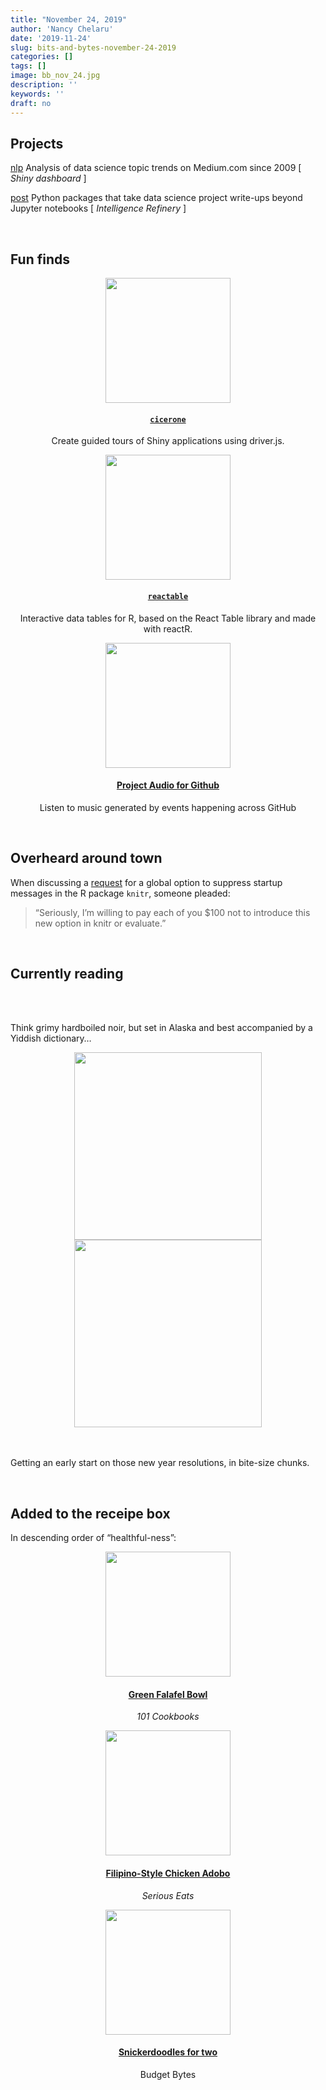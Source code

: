 ```yaml
---
title: "November 24, 2019"
author: 'Nancy Chelaru'
date: '2019-11-24'
slug: bits-and-bytes-november-24-2019
categories: []
tags: []
image: bb_nov_24.jpg
description: ''
keywords: ''
draft: no
---
```



## Projects

<a href="https://nancy-chelaru-centea.shinyapps.io/medium_ds_trends/" class="icon alt fa-link"><span class="label">nlp</span></a>
 Analysis of data science topic trends on Medium.com since 2009 [ *Shiny dashboard* ]

<a href="https://www.intelligencerefinery.io/post/making-python-apps/" class="icon alt fa-link"><span class="label">post</span></a>  Python packages that take data science project write-ups beyond Jupyter notebooks [ *Intelligence Refinery* ]




			
<br>

## Fun finds


<div class="row">
<div class="4u 12u$(small)">
<center>
<img src='https://github.com/JohnCoene/cicerone/raw/master/man/figures/logo.png' height='200px'>
<a href='https://github.com/JohnCoene/cicerone'><h4><code>cicerone</code></h4></a>
<p>Create guided tours of Shiny applications using driver.js.</p>
</center>
</div>
<div class="4u 12u$(small)">
<center>
<img src='https://i.ibb.co/CB769NM/Screen-Shot-2019-11-26-at-3-27-00-PM.png' height='200px'>
<a href='https://github.com/glin/reactable'><h4><code>reactable</code></h4></a>
<p>Interactive data tables for R, based on the React Table library and made with reactR.</p>
</center>
</div>
<div class="4u$ 12u$(small)">
<center>
<img src='https://ph-files.imgix.net/90acc79e-c3d0-49d7-8a6d-edb06c828411' height='200px'>
<a href='https://github.audio/'><h4>Project Audio for Github</h4></a>
<p>Listen to music generated by events happening across GitHub</p>
</center>
</div>
</div>

<br>

## Overheard around town

<div class="row">
<div class="6u 12u$(small)">

<p>When discussing a <a href='https://github.com/yihui/knitr/issues/1583#issuecomment-411075878'>request</a> for a global option to suppress startup messages in the R package <code>knitr</code>, someone pleaded:</p>

</div>
<div class="6u$ 12u$(small)">
<blockquote>"Seriously, I'm willing to pay each of you $100 not to introduce this new option in knitr or evaluate."
</blockquote>
</div>
</div>

<br>

## Currently reading

<div class="row">

<div class="3u 12u$(small)" align='center'>
<br><br><p>Think grimy hardboiled noir, but set in Alaska and best accompanied by a Yiddish dictionary...</p>
</div>

<div class="3u 12u$(small)">
<center>
<img src='https://upload.wikimedia.org/wikipedia/en/f/f5/Yiddishpol.jpg' height='300px'>
<center>
</div>

<div class="3u 12u$(small)">
<center>
<img src='https://images-na.ssl-images-amazon.com/images/I/51VTwxiCKEL._SX329_BO1,204,203,200_.jpg' height='300px'>
</center>
</div>

<div class="3u$ 12u$(small)" align='center'>
<br><br><p>Getting an early start on those new year resolutions, in bite-size chunks.</p>
</div>



</div>

<div height="100" width="100">
  <div height="40" width="40" align="right" vertical-align="bottom"/>
</div>


<br>

## Added to the receipe box

In descending order of "healthful-ness":

<div class="row">
<div class="4u 12u$(small)">
<center>
<img src='https://images.101cookbooks.com/green-falafel-bowl-h.jpg' height='200px'>
<a href='https://www.101cookbooks.com/falafel-bowl-recipe/'><h4>Green Falafel Bowl</h4></a>
<p><i>101 Cookbooks</i></p>
</center>
</div>
<div class="4u 12u$(small)">
<center>
<img src='https://www.seriouseats.com/2019/10/20191023-chicken-adobo-vicky-wasik-21.jpg' height='200px'>
<a href='https://www.seriouseats.com/recipes/2019/11/filipino-style-chicken-adobo-recipe.html'><h4>Filipino-Style Chicken Adobo</h4></a>
<p><i>Serious Eats</i></p>
</center>
</div>
<div class="4u$ 12u$(small)">
<center>
<img src='https://www.budgetbytes.com/wp-content/uploads/2015/01/Snickerdoodles-for-Two-stack.jpg' height='200px'>
<a href='https://www.budgetbytes.com/snickerdoodles-two/'><h4>Snickerdoodles for two</h4></a>
<p>Budget Bytes</p>
</center>
</div>
</div>


<br>




 



 

